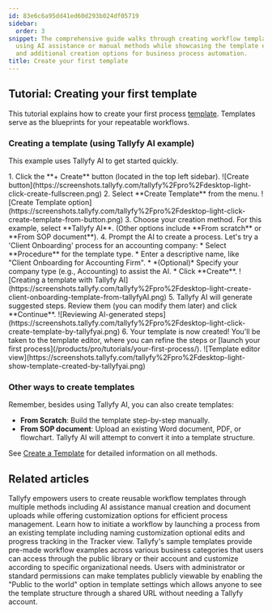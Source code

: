 ```yaml
---
id: 83e6c6a95dd41ed60d293b024df05719
sidebar:
  order: 3
snippet: The comprehensive guide walks through creating workflow templates in Tallyfy
  using AI assistance or manual methods while showcasing the template editor interface
  and additional creation options for business process automation.
title: Create your first template
---
```



## Tutorial: Creating your first template

This tutorial explains how to create your first process [template](/products/pro/documenting/templates/). Templates serve as the blueprints for your repeatable workflows.

### Creating a template (using Tallyfy AI example)

This example uses Tallyfy AI to get started quickly.

<Steps>
1.  Click the **+ Create** button (located in the top left sidebar).
    ![Create button](https://screenshots.tallyfy.com/tallyfy%2Fpro%2Fdesktop-light-click-create-fullscreen.png)
2.  Select **Create Template** from the menu.
    ![Create Template option](https://screenshots.tallyfy.com/tallyfy%2Fpro%2Fdesktop-light-click-create-template-from-button.png)
3.  Choose your creation method. For this example, select **Tallyfy AI**. (Other options include **From scratch** or **From SOP document**).
4.  Prompt the AI to create a process. Let's try a 'Client Onboarding' process for an accounting company:
    *   Select **Procedure** for the template type.
    *   Enter a descriptive name, like "Client Onboarding for Accounting Firm".
    *   *(Optional)* Specify your company type (e.g., Accounting) to assist the AI.
    *   Click **Create**.
        ![Creating a template with Tallyfy AI](https://screenshots.tallyfy.com/tallyfy%2Fpro%2Fdesktop-light-create-client-onboarding-template-from-tallyfyAI.png)
5.  Tallyfy AI will generate suggested steps. Review them (you can modify them later) and click **Continue**.
    ![Reviewing AI-generated steps](https://screenshots.tallyfy.com/tallyfy%2Fpro%2Fdesktop-light-click-create-template-by-tallyfyai.png)
6.  Your template is now created! You'll be taken to the template editor, where you can refine the steps or [launch your first process](/products/pro/tutorials/your-first-process/).
    ![Template editor view](https://screenshots.tallyfy.com/tallyfy%2Fpro%2Fdesktop-light-show-template-created-by-tallyfyai.png)
</Steps>

### Other ways to create templates

Remember, besides using Tallyfy AI, you can also create templates:

*   **From Scratch**: Build the template step-by-step manually.
*   **From SOP document**: Upload an existing Word document, PDF, or flowchart. Tallyfy AI will attempt to convert it into a template structure.

See [Create a Template](/products/pro/documenting/templates/create-template/) for detailed information on all methods.


## Related articles
<CardGrid>
<LinkTitleCard header="<b>Templates > Create a template</b>" href="/products/pro/documenting/templates/create-template/" > Tallyfy empowers users to create reusable workflow templates through multiple methods including AI assistance manual creation and document uploads while offering customization options for efficient process management. </LinkTitleCard>
<LinkTitleCard header="<b>Tutorials > Launch a process</b>" href="/products/pro/tutorials/your-first-process/" > Learn how to initiate a workflow by launching a process from an existing template including naming customization optional edits and progress tracking in the Tracker view. </LinkTitleCard>
<LinkTitleCard header="<b>Templates > Sample templates</b>" href="/products/pro/documenting/templates/how-can-i-access-tallyfys-sample-templates/" > Tallyfy's sample templates provide pre-made workflow examples across various business categories that users can access through the public library or their account and customize according to specific organizational needs. </LinkTitleCard>
<LinkTitleCard header="<b>Templates > Publish a template</b>" href="/products/pro/documenting/templates/how-to-make-my-tallyfy-template-public/" > Users with administrator or standard permissions can make templates publicly viewable by enabling the "Public to the world" option in template settings which allows anyone to see the template structure through a shared URL without needing a Tallyfy account. </LinkTitleCard>
</CardGrid>